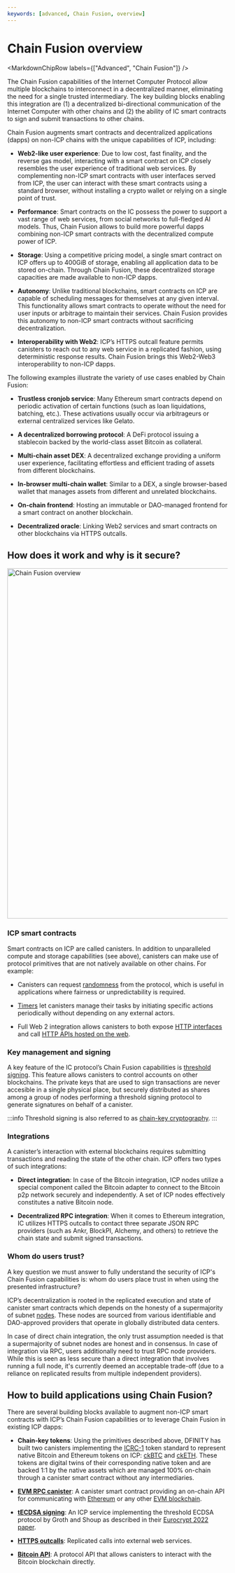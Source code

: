 ```yaml
---
keywords: [advanced, Chain Fusion, overview]
---
```



# Chain Fusion overview

<MarkdownChipRow labels={["Advanced", "Chain Fusion"]} />

The Chain Fusion capabilities of the Internet Computer Protocol allow multiple
blockchains to interconnect in a decentralized manner, eliminating the need for
a single trusted intermediary. The key building blocks enabling this integration
are (1) a decentralized bi-directional communication of the Internet Computer
with other chains and (2) the ability of IC smart contracts to sign and submit
transactions to other chains.

Chain Fusion augments smart contracts and decentralized applications (dapps) on
non-ICP chains with the unique capabilities of ICP, including:

- **Web2-like user experience**: Due to low cost, fast finality, and the reverse
  gas model, interacting with a smart contract on ICP closely resembles the user
  experience of traditional web services. By complementing non-ICP smart
  contracts with user interfaces served from ICP, the user can interact with
  these smart contracts using a standard browser, without installing a crypto
  wallet or relying on a single point of trust.

- **Performance**: Smart contracts on the IC possess the power to support a vast
  range of web services, from social networks to full-fledged AI models. Thus,
  Chain Fusion allows to build more powerful dapps combining non-ICP smart
  contracts with the decentralized compute power of ICP.

- **Storage**: Using a competitive pricing model, a single smart contract on ICP
  offers up to 400GiB of storage, enabling all application data to be stored
  on-chain. Through Chain Fusion, these decentralized storage capacities are
  made available to non-ICP dapps.

- **Autonomy**: Unlike traditional blockchains, smart contracts on ICP are
  capable of scheduling messages for themselves at any given interval. This
  functionality allows smart contracts to operate without the need for user
  inputs or arbitrage to maintain their services. Chain Fusion provides this
  autonomy to non-ICP smart contracts without sacrificing decentralization.

- **Interoperability with Web2**: ICP’s HTTPS outcall feature permits canisters
  to reach out to any web service in a replicated fashion, using deterministic
  response results. Chain Fusion brings this Web2-Web3 interoperability to
  non-ICP dapps.

The following examples illustrate the variety of use cases enabled by Chain
Fusion:

- **Trustless cronjob service**: Many Ethereum smart contracts depend on
  periodic activation of certain functions (such as loan liquidations, batching,
  etc.). These activations usually occur via arbitrageurs or external
  centralized services like Gelato.

- **A decentralized borrowing protocol**: A DeFi protocol issuing a stablecoin
  backed by the world-class asset Bitcoin as collateral.

- **Multi-chain asset DEX**: A decentralized exchange providing a uniform user
  experience, facilitating effortless and efficient trading of assets from
  different blockchains.

- **In-browser multi-chain wallet**: Similar to a DEX, a single browser-based
  wallet that manages assets from different and unrelated blockchains.

- **On-chain frontend**: Hosting an immutable or DAO-managed frontend for a
  smart contract on another blockchain.

- **Decentralized oracle**: Linking Web2 services and smart contracts on other
  blockchains via HTTPS outcalls.

## How does it work and why is it secure?

<div class="text-center">
  <img
    src={useBaseUrl("/img/docs/chain-fusion-overview.png")}
    alt="Chain Fusion overview"
    width="800"
  />
</div>

### ICP smart contracts

Smart contracts on ICP are called canisters. In addition to unparalleled compute
and storage capabilities (see above), canisters can make use of protocol
primitives that are not natively available on other chains. For example:

- Canisters can request
  [randomness](/docs/current/developer-docs/smart-contracts/advanced-features/management-canister/#retrieving-randomness)
  from the protocol, which is useful in applications where fairness or
  unpredictability is required.

- [Timers](/docs/current/developer-docs/smart-contracts/advanced-features/periodic-tasks/)
  let canisters manage their tasks by initiating specific actions periodically
  without depending on any external actors.

- Full Web 2 integration allows canisters to both expose
  [HTTP interfaces](/docs/current/developer-docs/smart-contracts/advanced-features/serving-http-request)
  and call
  [HTTP APIs hosted on the web](/docs/current/developer-docs/smart-contracts/advanced-features/https-outcalls/making-http-requests).

### Key management and signing

A key feature of the IC protocol’s Chain Fusion capabilities is
[threshold signing](/docs/current/developer-docs/smart-contracts/encryption/t-ecdsa/).
This feature allows canisters to control accounts on other blockchains. The
private keys that are used to sign transactions are never accesible in a single
physical place, but securely distributed as shares among a group of nodes
performing a threshold signing protocol to generate signatures on behalf of a
canister.

:::info 
Threshold signing is also referred to as [chain-key cryptography](/docs/current/concepts/glossary/#chain-key). 
:::

### Integrations

A canister’s interaction with external blockchains requires submitting
transactions and reading the state of the other chain. ICP offers two types of
such integrations:

- **Direct integration**: In case of the Bitcoin integration, ICP nodes utilize
  a special component called the Bitcoin adapter to connect to the Bitcoin p2p
  network securely and independently. A set of ICP nodes effectively constitutes
  a native Bitcoin node.

- **Decentralized RPC integration**: When it comes to Ethereum integration, IC
  utilizes HTTPS outcalls to contact three separate JSON RPC providers (such as
  Ankr, BlockPI, Alchemy, and others) to retrieve the chain state and submit
  signed transactions.

### Whom do users trust?

A key question we must answer to fully understand the security of ICP's Chain
Fusion capabilities is: whom do users place trust in when using the presented
infrastructure?

ICP’s decentralization is rooted in the replicated execution and state of
canister smart contracts which depends on the honesty of a supermajority of
subnet
[nodes](/docs/current/developer-docs/getting-started/overview-of-icp/#nodes).
These nodes are sourced from various identifiable and DAO-approved providers
that operate in globally distributed data centers.

In case of direct chain integration, the only trust assumption needed is that a
supermajority of subnet nodes are honest and in consensus. In case of
integration via RPC, users additionally need to trust RPC node providers. While
this is seen as less secure than a direct integration that involves running a
full node, it's currently deemed an acceptable trade-off (due to a reliance on
replicated results from multiple independent providers).

## How to build applications using Chain Fusion?

There are several building blocks available to augment non-ICP smart contracts
with ICP’s Chain Fusion capabilities or to leverage Chain Fusion in existing ICP
dapps:

- **Chain-key tokens**: Using the primitives described above, DFINITY has built
  two canisters implementing the [ICRC-1](https://github.com/dfinity/ICRC) token
  standard to represent native Bitcoin and Ethereum tokens on ICP:
  [ckBTC](/docs/current/developer-docs/multi-chain/bitcoin/ckbtc) and
  [ckETH](/docs/current/developer-docs/multi-chain/ethereum/cketh). These tokens
  are digital twins of their corresponding native token and are backed 1:1 by
  the native assets which are managed 100% on-chain through a canister smart
  contract without any intermediaries.

- **[EVM RPC canister](/docs/current/developer-docs/multi-chain/ethereum/evm-rpc/evm-rpc-canister)**:
  A canister smart contract providing an on-chain API for communicating with
  [Ethereum](https://ethereum.org/en/) or any other
  [EVM blockchain](https://chainlist.org/?testnets=true).

- **[tECDSA signing](/docs/current/references/t-ecdsa-how-it-works/)**: An ICP
  service implementing the threshold ECDSA protocol by Groth and Shoup as
  described in their [Eurocrypt 2022 paper](https://eprint.iacr.org/2021/1330).

- **[HTTPS outcalls](/docs/current/developer-docs/security/security-best-practices/https-outcalls)**:
  Replicated calls into external web services.

- **[Bitcoin API](/docs/current/references/bitcoin-how-it-works/)**: A protocol
  API that allows canisters to interact with the Bitcoin blockchain directly.
